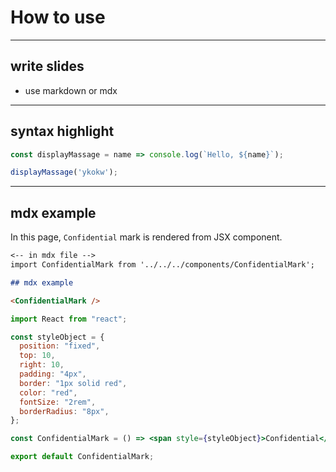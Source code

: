 
<!-- classes: title -->

# How to use

---
<!-- classes: alignleft slide-top wrapper -->

## write slides

- use markdown or mdx

---
<!-- classes: alignleft slide-top wrapper -->

## syntax highlight

```js
const displayMassage = name => console.log(`Hello, ${name}`);

displayMassage('ykokw');
```

---
<!-- classes: alignleft slide-top wrapper -->

<ConfidentialMark />

## mdx example

In this page, `Confidential` mark is rendered from JSX component.

```markdown
<-- in mdx file -->
import ConfidentialMark from '../../../components/ConfidentialMark';

## mdx example

<ConfidentialMark />
```

```jsx
import React from "react";

const styleObject = {
  position: "fixed",
  top: 10,
  right: 10,
  padding: "4px",
  border: "1px solid red",
  color: "red",
  fontSize: "2rem",
  borderRadius: "8px",
};

const ConfidentialMark = () => <span style={styleObject}>Confidential</span>;

export default ConfidentialMark;
```